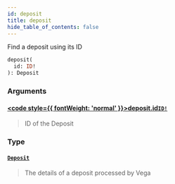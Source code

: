 ```yaml
---
id: deposit
title: deposit
hide_table_of_contents: false
---
```








Find a deposit using its ID

```graphql
deposit(
  id: ID!
): Deposit
```


### Arguments

#### [<code style={{ fontWeight: 'normal' }}>deposit.<b>id</b></code>](#)<Bullet />[`ID!`](/docs/testnet/graphql/scalars/id) <Badge class="secondary" text="non-null"/> <Badge class="secondary" text="scalar"/>
> ID of the Deposit
> 

### Type

#### [`Deposit`](/docs/testnet/graphql/objects/deposit) <Badge class="secondary" text="object"/>
> The details of a deposit processed by Vega
> 





